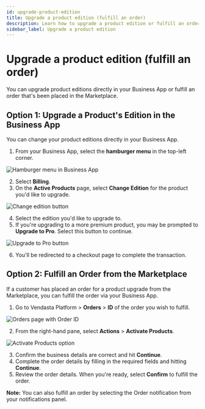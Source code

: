 ```yaml
---
id: upgrade-product-edition
title: Upgrade a product edition (fulfill an order)
description: Learn how to upgrade a product edition or fulfill an order in Vendasta
sidebar_label: Upgrade a product edition
---
```


# Upgrade a product edition (fulfill an order)

You can upgrade product editions directly in your Business App or fulfill an order that's been placed in the Marketplace.

## **Option 1: Upgrade a Product's Edition in the Business App**

You can change your product editions directly in your Business App.

1. From your Business App, select the **hamburger menu** in the top-left corner.

![Hamburger menu in Business App](/img/product-upgrades/menu-icon.jpg)

2. Select **Billing**.
3. On the **Active Products** page, select **Change Edition** for the product you'd like to upgrade.

![Change edition button](/img/product-upgrades/change-edition.jpg)

4. Select the edition you'd like to upgrade to. 
5. If you're upgrading to a more premium product, you may be prompted to **Upgrade to Pro**. Select this button to continue.

![Upgrade to Pro button](/img/product-upgrades/upgrade-to-pro.jpg)

6. You'll be redirected to a checkout page to complete the transaction.

## **Option 2: Fulfill an Order from the Marketplace**

If a customer has placed an order for a product upgrade from the Marketplace, you can fulfill the order via your Business App.

1. Go to Vendasta Platform > **Orders** > **ID** of the order you wish to fulfill.

![Orders page with Order ID](/img/product-upgrades/order-id.jpg)

2. From the right-hand pane, select **Actions** > **Activate Products**.

![Activate Products option](/img/product-upgrades/activate-products.jpg)

3. Confirm the business details are correct and hit **Continue**.
4. Complete the order details by filling in the required fields and hitting **Continue**.
5. Review the order details. When you're ready, select **Confirm** to fulfill the order.  

**Note:** You can also fulfill an order by selecting the Order notification from your notifications panel.